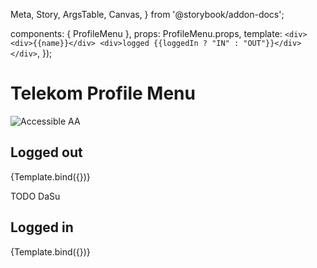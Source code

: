   Meta,
  Story,
  ArgsTable,
  Canvas,
} from '@storybook/addon-docs';

<Meta title="Components/Telekom Profile Menu" component={ProfileMenu} />

  components: { ProfileMenu },
  props: ProfileMenu.props,
  template: `
    <div>
      <div>{{name}}</div>
      <div>logged {{loggedIn ? "IN" : "OUT"}}</div>
    </div>
  `,
});

<div
  style={{
    display: 'inline-flex',
    alignItems: 'center',
    justifyContent: 'space-between',
    width: '100%',
  }}
>
  <h1>Telekom Profile Menu</h1>
  <img src="assets/aa.png" alt="Accessible AA" />
</div>

## Logged out

<Canvas withSource="none">
  <Story
    name="Logged out"
    args={{
      name: 'Name: Logged out',
      loggedIn: false
    }}
  >
    {Template.bind({})}
  </Story>
</Canvas>

<ArgsTable story="Standard" />

<p>TODO DaSu</p>

## Logged in

<Canvas withSource="none">
  <Story
    name="Logged in"
    args={{
      name: 'Name: Logged In',
      loggedIn: true
    }}
  >
    {Template.bind({})}
  </Story>
</Canvas>

